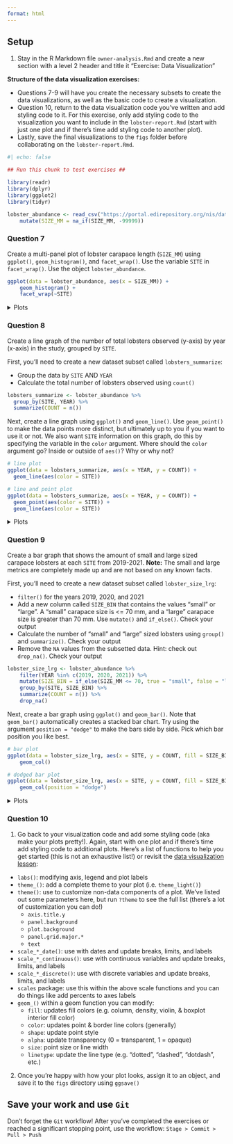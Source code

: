 ```yaml
---
format: html
---
```


::: callout-tip
## Setup

1. Stay in the R Markdown file `owner-analysis.Rmd` and create a new section with a level 2 header and title it "Exercise: Data Visualization"

**Structure of the data visualization exercises:** 

- Questions 7-9 will have you create the necessary subsets to create the data visualizations, as well as the basic code to create a visualization. 
- Question 10, return to the data visualization code you've written and add styling code to it. For this exercise, only add styling code to the visualization you want to include in the `lobster-report.Rmd` (start with just one plot and if there's time add styling code to another plot).
- Lastly, save the final visualizations to the `figs` folder before collaborating on the `lobster-report.Rmd`.
:::

```r
#| echo: false

## Run this chunk to test exercises ##

library(readr)
library(dplyr)
library(ggplot2)
library(tidyr)

lobster_abundance <- read_csv("https://portal.edirepository.org/nis/dataviewer?packageid=knb-lter-sbc.77.8&entityid=f32823fba432f58f66c06b589b7efac6") %>% 
    mutate(SIZE_MM = na_if(SIZE_MM, -99999))
```


::: callout-note
### Question 7
Create a multi-panel plot of lobster carapace length (`SIZE_MM`) using `ggplot()`, `geom_histogram()`, and `facet_wrap()`. Use the variable `SITE` in `facet_wrap()`. Use the object `lobster_abundance`.
:::

```r
ggplot(data = lobster_abundance, aes(x = SIZE_MM)) +
    geom_histogram() +
    facet_wrap(~SITE)
```

<details>
<summary>Plots</summary>

![](images/lobster_size_hist.png){width="75%" fig-align="center"}
</details>

::: callout-note
### Question 8

Create a line graph of the number of total lobsters observed (y-axis) by year (x-axis) in the study, grouped by `SITE`.
:::

First, you'll need to create a new dataset subset called `lobsters_summarize`:

- Group the data by `SITE` AND `YEAR`
- Calculate the total number of lobsters observed using `count()`

```r
lobsters_summarize <- lobster_abundance %>% 
  group_by(SITE, YEAR) %>% 
  summarize(COUNT = n())
```

Next, create a line graph using `ggplot()` and `geom_line()`. Use `geom_point()` to make the data points more distinct, but ultimately up to you if you want to use it or not. We also want `SITE` information on this graph, do this by specifying the variable in the `color` argument. Where should the `color` argument go? Inside or outside of `aes()`? Why or why not?

```r
# line plot
ggplot(data = lobsters_summarize, aes(x = YEAR, y = COUNT)) +
  geom_line(aes(color = SITE)) 

# line and point plot
ggplot(data = lobsters_summarize, aes(x = YEAR, y = COUNT)) +
  geom_point(aes(color = SITE)) +
  geom_line(aes(color = SITE)) 
```

<details>
<summary>Plots</summary>
::: {#lobster-line-plots layout-ncol=2}
![Line plot](images/lobster_line_total_plot.png){width="50%"} 

![Line and point plot](images/lobster_point_line_total_plot.png){width="50%"}
:::
</details>

::: callout-note
### Question 9
Create a bar graph that shows the amount of small and large sized carapace lobsters at each `SITE` from 2019-2021. **Note:** The small and large metrics are completely made up and are not based on any known facts.
:::

First, you'll need to create a new dataset subset called `lobster_size_lrg`:

- `filter()` for the years 2019, 2020, and 2021
- Add a new column called `SIZE_BIN` that contains the values "small" or "large".  A "small" carapace size is <= 70 mm, and a "large" carapace size is greater than 70 mm. Use `mutate()` and `if_else()`. Check your output
- Calculate the number of "small" and "large" sized lobsters using `group()` and `summarize()`. Check your output 
- Remove the `NA` values from the subsetted data. Hint: check out `drop_na()`. Check your output

```r
lobster_size_lrg <- lobster_abundance %>% 
    filter(YEAR %in% c(2019, 2020, 2021)) %>% 
    mutate(SIZE_BIN = if_else(SIZE_MM <= 70, true = "small", false = "large")) %>% 
    group_by(SITE, SIZE_BIN) %>%
    summarize(COUNT = n()) %>%
    drop_na()
```

Next, create a bar graph using `ggplot()` and `geom_bar()`. Note that `geom_bar()` automatically creates a stacked bar chart. Try using the argument `position = "dodge"` to make the bars side by side. Pick which bar position you like best.

```r
# bar plot
ggplot(data = lobster_size_lrg, aes(x = SITE, y = COUNT, fill = SIZE_BIN)) +
    geom_col()

# dodged bar plot
ggplot(data = lobster_size_lrg, aes(x = SITE, y = COUNT, fill = SIZE_BIN)) +
    geom_col(position = "dodge")
```

<details>
<summary>Plots</summary>
::: {#lobster-bar-plots layout-ncol=2}

![Bar plot](images/lobster_size_lrg_bar_plot.png){width="50%"} 

![Dodged bar plot](images/lobster_size_lrg_dodged_plot.png){width="50%"}
:::
</details>

::: callout-note
### Question 10

1. Go back to your visualization code and add some styling code (aka make your plots pretty!). Again, start with one plot and if there's time add styling code to additional plots. Here's a list of functions to help you get started (this is not an exhaustive list!) or revisit the [data visualization lesson](https://learning.nceas.ucsb.edu/2023-04-coreR/session_12.html):

- `labs()`: modifying axis, legend and plot labels
- `theme_()`: add a complete theme to your plot (i.e. `theme_light()`)
- `theme()`: use to customize non-data components of a plot. We've listed out some parameters here, but run `?theme` to see the full list (there's a lot of customization you can do!)
    - `axis.title.y`
    - `panel.background`
    - `plot.background`
    - `panel.grid.major.*`
    - `text`
- `scale_*_date()`: use with dates and update breaks, limits, and labels
- `scale_*_continuous()`: use with continuous variables and update breaks, limits, and labels
- `scale_*_discrete()`: use with discrete variables and update breaks, limits, and labels
- `scales` package: use this within the above scale functions and you can do things like add percents to axes labels
- `geom_()` within a geom function you can modify:
    - `fill`: updates fill colors (e.g. column, density, violin, & boxplot interior fill color)
    - `color`: updates point & border line colors (generally)
    - `shape`: update point style
    - `alpha`: update transparency (0 = transparent, 1 = opaque)
    - `size`: point size or line width
    - `linetype`: update the line type (e.g. "dotted", "dashed", "dotdash", etc.)
    
2. Once you're happy with how your plot looks, assign it to an object, and save it to the `figs` directory using `ggsave()`
:::

::: callout-important
## Save your work and use `Git`
Don't forget the `Git` workflow! After you've completed the exercises or reached a significant stopping point, use the workflow: ```Stage > Commit > Pull > Push```
:::


